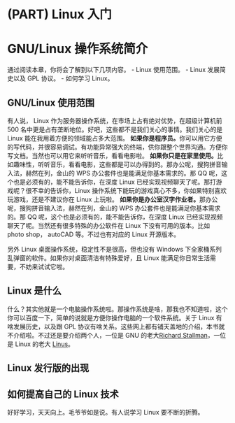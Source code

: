 \mainmatter
\pagestyle{main}

\partquote{春江水暖鸭先知}{苏轼}
\partintro{
这里需要写点啥的。
}
# (PART) Linux 入门 {#part:intro -}

# GNU/Linux 操作系统简介 {#linux-intro}

通过阅读本章，你将会了解到以下几项内容。
- Linux 使用范围。
- Linux 发展简史以及 GPL 协议。
- 如何学习 Linux。

## GNU/Linux 使用范围

有人说， Linux\index{Linux} 作为服务器操作系统，在市场上占有绝对优势，在超级计算机前 500 名中更是占有垄断地位。好吧，这些都不是我们关心的事情。我们关心的是 Linux 能在我用着方便的领域能占多大范围。
**如果你是程序员。**你可以用它方便的写代码，并很容易调试。有功能异常强大的终端，供你跟整个世界沟通。方便你写文档。当然也可以用它来听听音乐，看看电影啦。
**如果你只是在家里使用。**比如趣味性，听听音乐，看看电影，这些都是可以办得到的。那办公呢，搜狗拼音输入法，赫然在列，金山的 WPS 办公套件也是能满足你基本需求的。那 QQ 呢，这个也是必须有的，能不能告诉你，在深度 Linux 已经实现视频聊天了呢。那打游戏呢？很不幸的告诉你，Linux 操作系统下能玩的游戏真心不多，你如果特别喜欢玩游戏，还是不建议你在 Linux 上玩啦。
**如果你是办公室汉字作业者。**那办公呢，搜狗拼音输入法，赫然在列，金山的 WPS 办公套件也是能满足你基本需求的。那 QQ 呢，这个也是必须有的，能不能告诉你，在深度 Linux 已经实现视频聊天了呢。当然还有很多特殊的办公软件在 Linux 下没有可用的版本。比如 photo shop， autoCAD 等。不过也有对应的 Linux 开源版本。

另外 Linux 桌面操作系统，稳定性不是很高，但也没有 Windows 下全家桶系列乱弹窗的软件。如果你对桌面清洁有特殊爱好，且 Linux 能满足你日常生活需要，不妨来试试它啦。

## Linux 是什么

什么？其实他就是一个电脑操作系统啦。那操作系统是啥，那我也不知道啦，这个你可以百度一下，简单的说就是方便你操作电脑的一个软件系统。关于 Linux 有啥发展历史，以及跟 GPL 协议有啥关系。这些网上都有铺天盖地的介绍，本书就不介绍啦。不过还是要介绍两个人，一位是 GNU 的老大[Richard Stallman](http://www.stallman.org/)，一位是 Linux 的老大 [Linus](https://en.wikipedia.org/wiki/Linus_Torvalds)。

## Linux 发行版的出现



## 如何提高自己的 Linux 技术

好好学习，天天向上。毛爷爷如是说。有人说学习 Linux 要不断的折腾。
